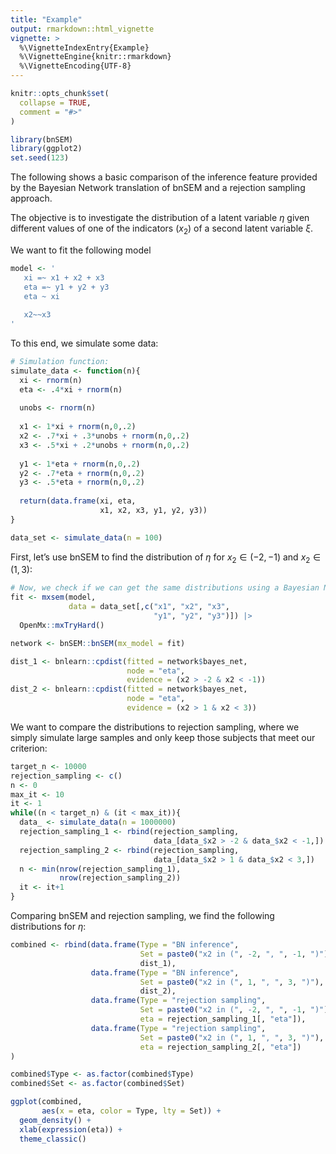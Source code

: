 ```yaml
---
title: "Example"
output: rmarkdown::html_vignette
vignette: >
  %\VignetteIndexEntry{Example}
  %\VignetteEngine{knitr::rmarkdown}
  %\VignetteEncoding{UTF-8}
---
```


```r
knitr::opts_chunk$set(
  collapse = TRUE,
  comment = "#>"
)
```

```r
library(bnSEM)
library(ggplot2)
set.seed(123)
```

The following shows a basic comparison of the inference feature provided by
the Bayesian Network translation of bnSEM and a rejection sampling approach.

The objective is to investigate the distribution of a latent variable $\eta$
given different values of one of the indicators ($x_2$) of a second latent variable $\xi$.

We want to fit the following model

```r
model <- ' 
   xi =~ x1 + x2 + x3
   eta =~ y1 + y2 + y3
   eta ~ xi
   
   x2~~x3
'
```


To this end, we simulate some data:
```r
# Simulation function:
simulate_data <- function(n){
  xi <- rnorm(n)
  eta <- .4*xi + rnorm(n)
  
  unobs <- rnorm(n)
  
  x1 <- 1*xi + rnorm(n,0,.2)
  x2 <- .7*xi + .3*unobs + rnorm(n,0,.2)
  x3 <- .5*xi + .2*unobs + rnorm(n,0,.2)
  
  y1 <- 1*eta + rnorm(n,0,.2)
  y2 <- .7*eta + rnorm(n,0,.2)
  y3 <- .5*eta + rnorm(n,0,.2)
  
  return(data.frame(xi, eta,
                    x1, x2, x3, y1, y2, y3))
}

data_set <- simulate_data(n = 100)
```

First, let's use bnSEM to find the distribution of $\eta$ for $x_2 \in (-2, -1)$
and $x_2 \in (1,3)$:

```r
# Now, we check if we can get the same distributions using a Bayesian Network:
fit <- mxsem(model, 
             data = data_set[,c("x1", "x2", "x3",
                                "y1", "y2", "y3")]) |>
  OpenMx::mxTryHard()

network <- bnSEM::bnSEM(mx_model = fit)

dist_1 <- bnlearn::cpdist(fitted = network$bayes_net,
                          node = "eta",
                          evidence = (x2 > -2 & x2 < -1))
dist_2 <- bnlearn::cpdist(fitted = network$bayes_net,
                          node = "eta",
                          evidence = (x2 > 1 & x2 < 3))
```

We want to compare the distributions to rejection sampling, where we simply simulate
large samples and only keep those subjects that meet our criterion:

```r
target_n <- 10000
rejection_sampling <- c()
n <- 0
max_it <- 10
it <- 1
while((n < target_n) & (it < max_it)){
  data_ <- simulate_data(n = 1000000)
  rejection_sampling_1 <- rbind(rejection_sampling,
                                data_[data_$x2 > -2 & data_$x2 < -1,])
  rejection_sampling_2 <- rbind(rejection_sampling,
                                data_[data_$x2 > 1 & data_$x2 < 3,])
  n <- min(nrow(rejection_sampling_1), 
           nrow(rejection_sampling_2))
  it <- it+1
}
```

Comparing bnSEM and rejection sampling, we find the following distributions for $\eta$:

```r
combined <- rbind(data.frame(Type = "BN inference", 
                             Set = paste0("x2 in (", -2, ", ", -1, ")"), 
                             dist_1),
                  data.frame(Type = "BN inference", 
                             Set = paste0("x2 in (", 1, ", ", 3, ")"), 
                             dist_2),
                  data.frame(Type = "rejection sampling",
                             Set = paste0("x2 in (", -2, ", ", -1, ")"), 
                             eta = rejection_sampling_1[, "eta"]),
                  data.frame(Type = "rejection sampling",
                             Set = paste0("x2 in (", 1, ", ", 3, ")"), 
                             eta = rejection_sampling_2[, "eta"])
)

combined$Type <- as.factor(combined$Type)
combined$Set <- as.factor(combined$Set)

ggplot(combined, 
       aes(x = eta, color = Type, lty = Set)) +
  geom_density() +
  xlab(expression(eta)) +
  theme_classic()
```

